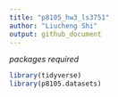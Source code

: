 ```yaml
---
title: "p8105_hw3_ls3751"
author: "Liucheng Shi"
output: github_document
---
```


_packages required_
```r
library(tidyverse)
library(p8105.datasets)
```

